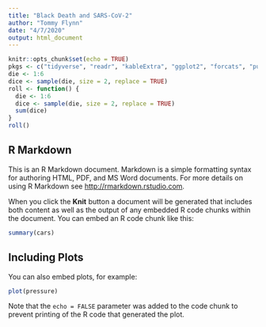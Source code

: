 ```yaml
---
title: "Black Death and SARS-CoV-2"
author: "Tommy Flynn"
date: "4/7/2020"
output: html_document
---
```


```r
knitr::opts_chunk$set(echo = TRUE)
pkgs <- c("tidyverse", "readr", "kableExtra", "ggplot2", "forcats", "purrr")
die <- 1:6
dice <- sample(die, size = 2, replace = TRUE)
roll <- function() {
  die <- 1:6
  dice <- sample(die, size = 2, replace = TRUE)
  sum(dice)
}
roll()

```

## R Markdown

This is an R Markdown document. Markdown is a simple formatting syntax for authoring HTML, PDF, and MS Word documents. For more details on using R Markdown see <http://rmarkdown.rstudio.com>.

When you click the **Knit** button a document will be generated that includes both content as well as the output of any embedded R code chunks within the document. You can embed an R code chunk like this:

```r
summary(cars)
```

## Including Plots

You can also embed plots, for example:

```r
plot(pressure)
```

Note that the `echo = FALSE` parameter was added to the code chunk to prevent printing of the R code that generated the plot.
